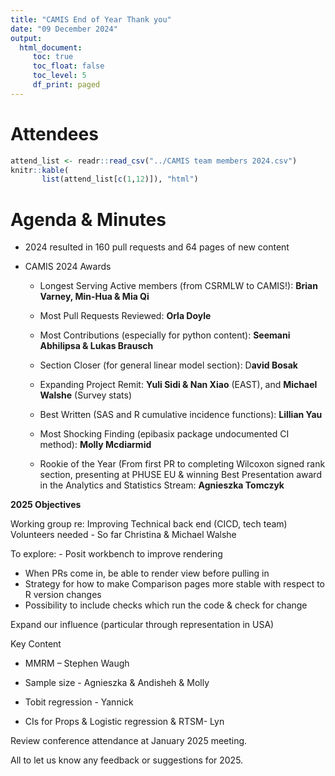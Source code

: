 ```yaml
---
title: "CAMIS End of Year Thank you"
date: "09 December 2024"
output:
  html_document: 
     toc: true
     toc_float: false
     toc_level: 5
     df_print: paged
---
```


# Attendees

```r
attend_list <- readr::read_csv("../CAMIS team members 2024.csv")
knitr::kable(
       list(attend_list[c(1,12)]), "html")
```

# Agenda & Minutes

-   2024 resulted in 160 pull requests and 64 pages of new content

-   CAMIS 2024 Awards

    -   Longest Serving Active members (from CSRMLW to CAMIS!): **Brian Varney, Min-Hua & Mia Qi**

    -   Most Pull Requests Reviewed: **Orla Doyle**

    -   Most Contributions (especially for python content): **Seemani Abhilipsa & Lukas Brausch**

    -   Section Closer (for general linear model section): D**avid Bosak**

    -   Expanding Project Remit: **Yuli Sidi & Nan Xiao** (EAST), and **Michael Walshe** (Survey stats)

    -   Best Written (SAS and R cumulative incidence functions): **Lillian Yau**

    -   Most Shocking Finding (epibasix package undocumented CI method): **Molly Mcdiarmid**

    -   Rookie of the Year (From first PR to completing Wilcoxon signed rank section, presenting at PHUSE EU & winning Best Presentation award in the Analytics and Statistics Stream: **Agnieszka Tomczyk**

**2025 Objectives**

Working group re: Improving Technical back end (CICD, tech team)\
Volunteers needed - So far Christina & Michael Walshe

To explore: - Posit workbench to improve rendering

-   When PRs come in, be able to render view before pulling in
-   Strategy for how to make Comparison pages more stable with respect to R version changes
-   Possibility to include checks which run the code & check for change

Expand our influence (particular through representation in USA)

Key Content

-   MMRM -- Stephen Waugh

-   Sample size - Agnieszka & Andisheh & Molly

-   Tobit regression - Yannick

-   CIs for Props & Logistic regression & RTSM- Lyn

Review conference attendance at January 2025 meeting.

All to let us know any feedback or suggestions for 2025.

